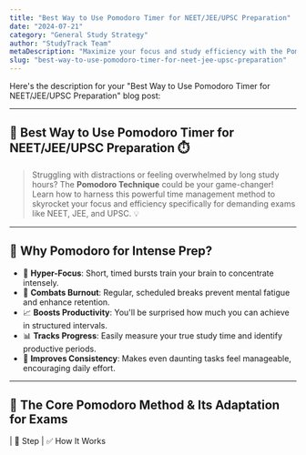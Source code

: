 ```yaml
---
title: "Best Way to Use Pomodoro Timer for NEET/JEE/UPSC Preparation"
date: "2024-07-21"
category: "General Study Strategy"
author: "StudyTrack Team"
metaDescription: "Maximize your focus and study efficiency with the Pomodoro Technique. Learn the best strategies for NEET, JEE, and UPSC exam preparation."
slug: "best-way-to-use-pomodoro-timer-for-neet-jee-upsc-preparation"
---
```


Here's the description for your "Best Way to Use Pomodoro Timer for NEET/JEE/UPSC Preparation" blog post:

---
## 🍅 **Best Way to Use Pomodoro Timer for NEET/JEE/UPSC Preparation** ⏱️

> Struggling with distractions or feeling overwhelmed by long study hours? The **Pomodoro Technique** could be your game-changer! Learn how to harness this powerful time management method to skyrocket your focus and efficiency specifically for demanding exams like NEET, JEE, and UPSC. 💡

---

## 🤔 Why Pomodoro for Intense Prep?

* 🎯 **Hyper-Focus**: Short, timed bursts train your brain to concentrate intensely.
* 🚫 **Combats Burnout**: Regular, scheduled breaks prevent mental fatigue and enhance retention.
* 📈 **Boosts Productivity**: You'll be surprised how much you can achieve in structured intervals.
* 📊 **Tracks Progress**: Easily measure your true study time and identify productive periods.
* 🔄 **Improves Consistency**: Makes even daunting tasks feel manageable, encouraging daily effort.

---

## 🔑 The Core Pomodoro Method & Its Adaptation for Exams

| 🍅 Step                   | ✅ How It Works